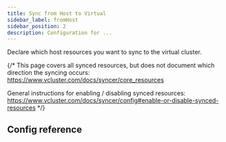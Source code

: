 ```yaml
---
title: Sync from Host to Virtual
sidebar_label: fromHost
sidebar_position: 2
description: Configuration for ...
---
```




Declare which host resources you want to sync to the virtual cluster.

{/*
This page covers all synced resources, but does not document which direction the syncing occurs:
https://www.vcluster.com/docs/syncer/core_resources

General instructions for enabling / disabling synced resources:
https://www.vcluster.com/docs/syncer/config#enable-or-disable-synced-resources
*/}


<SyncFromHostResources/>

## Config reference

<SyncFromHost/>